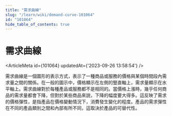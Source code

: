 ```yaml
---
title: "需求曲線"
slug: "/learn/wiki/demand-curve-101064"
id: "101064"
hide_table_of_contents: true
---
```



# 需求曲線

<ArticleMeta id={101064} updatedAt={'2023-09-26 13:58:54'} />
<div className='border-solid border-b border-t-0 my-4 border-[var(--ifm-color-gray-300)]' />

需求曲線是一個圖形的表示方式，表示了一種商品或服務的價格與某個時間段內需求量之間的關係。在一般的圖示中，價格顯示在左側的豎直軸上，需求量顯示在水平軸上。需求曲線對於每種產品或服務都不是相同的。當價格上漲時，幾乎任何商品的需求量都會下降，但對於某些商品來説，下降的幅度要大得多。這反映了需求的價格彈性，是指產品在價格變動情況下，消費發生變化的程度。產品的需求彈性在不同的產品類別之間和內部有所不同，這取決於產品的可替代性。
